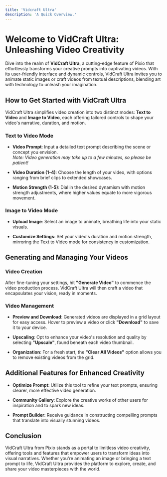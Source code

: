 ```yaml
---
title: 'Vidcraft Ultra'
description: 'A Quick Overview.'
---
```


# Welcome to VidCraft Ultra: Unleashing Video Creativity

Dive into the realm of **VidCraft Ultra**, a cutting-edge feature of Pixio that effortlessly transforms your creative prompts into captivating videos. With its user-friendly interface and dynamic controls, VidCraft Ultra invites you to animate static images or craft videos from textual descriptions, blending art with technology to unleash your imagination.

## How to Get Started with VidCraft Ultra

VidCraft Ultra simplifies video creation into two distinct modes: **Text to Video** and **Image to Video**, each offering tailored controls to shape your video's narrative, duration, and motion.

### Text to Video Mode
- **Video Prompt**: Input a detailed text prompt describing the scene or concept you envision.  
  _Note: Video generation may take up to a few minutes, so please be patient!_

- **Video Duration (1-4)**: Choose the length of your video, with options ranging from brief clips to extended showcases.

- **Motion Strength (1-5)**: Dial in the desired dynamism with motion strength adjustments, where higher values equate to more vigorous movement.

### Image to Video Mode
- **Upload Image**: Select an image to animate, breathing life into your static visuals.

- **Customize Settings**: Set your video's duration and motion strength, mirroring the Text to Video mode for consistency in customization.

## Generating and Managing Your Videos

### Video Creation
After fine-tuning your settings, hit **"Generate Video"** to commence the video production process. VidCraft Ultra will then craft a video that encapsulates your vision, ready in moments.

### Video Management
- **Preview and Download**: Generated videos are displayed in a grid layout for easy access. Hover to preview a video or click **"Download"** to save it to your device.

- **Upscaling**: Opt to enhance your video's resolution and quality by selecting **"Upscale"**, found beneath each video thumbnail.

- **Organization**: For a fresh start, the **"Clear All Videos"** option allows you to remove existing videos from the grid.

## Additional Features for Enhanced Creativity

- **Optimize Prompt**: Utilize this tool to refine your text prompts, ensuring clearer, more effective video generation.

- **Community Gallery**: Explore the creative works of other users for inspiration and to spark new ideas.

- **Prompt Builder**: Receive guidance in constructing compelling prompts that translate into visually stunning videos.

## Conclusion

VidCraft Ultra from Pixio stands as a portal to limitless video creativity, offering tools and features that empower users to transform ideas into visual narratives. Whether you're animating an image or bringing a text prompt to life, VidCraft Ultra provides the platform to explore, create, and share your video masterpieces with the world.
